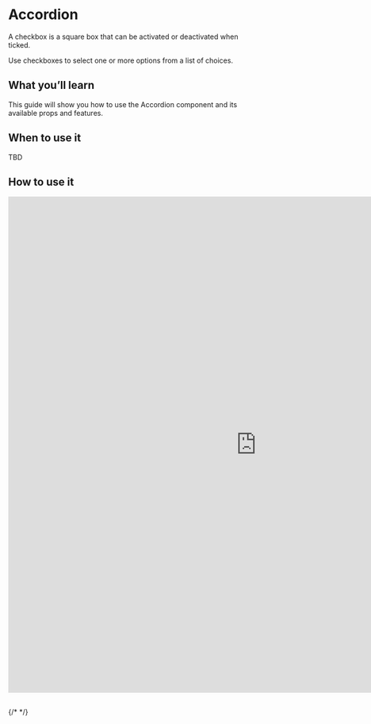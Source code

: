 

<Meta of={AccordionStories} />

# Accordion

A checkbox is a square box that can be activated or deactivated when ticked.

Use checkboxes to select one or more options from a list of choices.

## What you’ll learn

This guide will show you how to use the Accordion component and its available props and features.

## When to use it

TBD

## How to use it

<iframe
  src="https://xmc-hztl-foundation-storybook.vercel.app/?path=/story/components-authorable-shared-hztl-page-content-accordion--accordion"
  width="1000"
  height="1000"
  frameborder="0"
></iframe>

##

{/* <Canvas of={CheckboxStories.Card} /> */}
